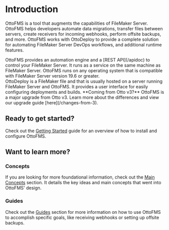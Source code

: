 
# Introduction

OttoFMS is a tool that augments the capabilities of FileMaker Server. OttoFMS helps developers automate data migrations, transfer files between servers, create receivers for incoming webhooks, perform offsite backups, and more. OttoFMS works with OttoDeploy to provide a complete solution for automating FileMaker Server DevOps workflows, and additional runtime features.

<div style={{ paddingTop: "32px" }}>
  <OttoFMSLogo scale={0.8} />
</div>
OttoFMS provides an automation engine and a [REST API](/apidoc) to control your FileMaker
Server. It runs as a service on the same machine as FileMaker Server. OttoFMS runs
on any operating system that is compatible with FileMaker Server version 19.6 or greater.

<div style={{ paddingTop: "32px" }}>
  <OttoDeployLogo scale={0.8} />
</div>
OttoDeploy is a FileMaker file and that is usually hosted on a server running FileMaker
Server and OttoFMS. It provides a user interface for easily configuring deployments
and builds.

<Callout type="warning">
  **Coming from Otto v3?**
  <span>
    OttoFMS is a major upgrade from Otto v3. Learn more about the differences
    and view our upgrade guide [here](/changes-from-3).
  </span>
</Callout>

## Ready to get started?

Check out the [Getting Started](/getting-started) guide for an overview of how to install and configure OttoFMS.

## Want to learn more?

### Concepts

If you are looking for more foundational information, check out the [Main Concepts](/concepts) section. It details the key ideas and main concepts that went into OttoFMS' design.

### Guides

Check out the [Guides](/guides) section for more information on how to use OttoFMS to accomplish specific goals, like receiving webhooks or setting up offsite backups.
